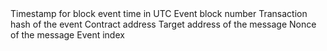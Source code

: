 <ParamField path="evt_block_time">
Timestamp for block event time in UTC
</ParamField>
<ParamField path="evt_block_number">
Event block number
</ParamField>
<ParamField path="evt_tx_hash">
Transaction hash of the event
</ParamField>
<ParamField path="contract_address">
Contract address
</ParamField>
<ParamField path="target">
Target address of the message
</ParamField>
<ParamField path="messageNonce">
Nonce of the message
</ParamField>
<ParamField path="evt_index">
Event index
</ParamField>
